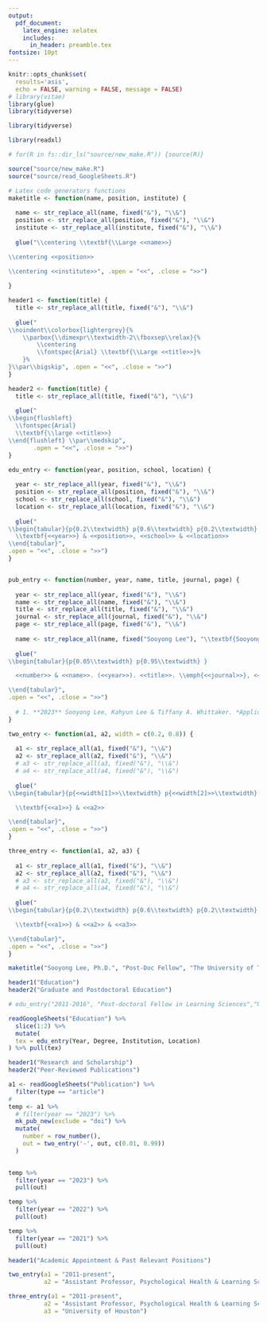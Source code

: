 ```yaml
---
output: 
  pdf_document:
    latex_engine: xelatex
    includes:
      in_header: preamble.tex
fontsize: 10pt
---
```


```r
knitr::opts_chunk$set(
  results='asis',
  echo = FALSE, warning = FALSE, message = FALSE)
# library(vitae)
library(glue)
library(tidyverse)

library(tidyverse)

library(readxl)

# for(R in fs::dir_ls("source/new_make.R")) {source(R)}

source("source/new_make.R")
source("source/read_GoogleSheets.R")

# Latex code generators functions
maketitle <- function(name, position, institute) {
  
  name <- str_replace_all(name, fixed("&"), "\\&")
  position <- str_replace_all(position, fixed("&"), "\\&")
  institute <- str_replace_all(institute, fixed("&"), "\\&")
  
  glue("\\centering \\textbf{\\Large <<name>>}

\\centering <<position>>

\\centering <<institute>>", .open = "<<", .close = ">>")
  
}

header1 <- function(title) {
  title <- str_replace_all(title, fixed("&"), "\\&")
  
  glue("
\\noindent\\colorbox{lightergrey}{%
    \\parbox{\\dimexpr\\textwidth-2\\fboxsep\\relax}{%
        \\centering
        \\fontspec{Arial} \\textbf{\\Large <<title>>}%
    }%
}\\par\\bigskip", .open = "<<", .close = ">>")
}

header2 <- function(title) {
  title <- str_replace_all(title, fixed("&"), "\\&")
  
  glue("
\\begin{flushleft}
  \\fontspec{Arial}
  \\textbf{\\large <<title>>} 
\\end{flushleft} \\par\\medskip", 
       .open = "<<", .close = ">>")
}

edu_entry <- function(year, position, school, location) {
  
  year <- str_replace_all(year, fixed("&"), "\\&")
  position <- str_replace_all(position, fixed("&"), "\\&")
  school <- str_replace_all(school, fixed("&"), "\\&")
  location <- str_replace_all(location, fixed("&"), "\\&")
  
  glue("
\\begin{tabular}{p{0.2\\textwidth} p{0.6\\textwidth} p{0.2\\textwidth} }
  \\textbf{<<year>>} & <<position>>, <<school>> & <<location>> 
\\end{tabular}", 
.open = "<<", .close = ">>")
}


pub_entry <- function(number, year, name, title, journal, page) {
  
  year <- str_replace_all(year, fixed("&"), "\\&")
  name <- str_replace_all(name, fixed("&"), "\\&")
  title <- str_replace_all(title, fixed("&"), "\\&")
  journal <- str_replace_all(journal, fixed("&"), "\\&")
  page <- str_replace_all(page, fixed("&"), "\\&")
  
  name <- str_replace_all(name, fixed("Sooyong Lee"), "\\textbf{Sooyong Lee}")
  
  glue("
\\begin{tabular}{p{0.05\\textwidth} p{0.95\\textwidth} }

  <<number>> & <<name>>. (<<year>>). <<title>>. \\emph{<<journal>>}, <<page>>

\\end{tabular}", 
.open = "<<", .close = ">>")
  
  # 1. **2023** Sooyong Lee, Kahyun Lee & Tiffany A. Whittaker. *Application of Associative Discrete-Time Survival Analysis Using Latent Transition Specification*. Structural Equation Modeling: A Multidisciplinary Journal, 1-12.
}

two_entry <- function(a1, a2, width = c(0.2, 0.8)) {
  
  a1 <- str_replace_all(a1, fixed("&"), "\\&")
  a2 <- str_replace_all(a2, fixed("&"), "\\&")
  # a3 <- str_replace_all(a3, fixed("&"), "\\&")
  # a4 <- str_replace_all(a4, fixed("&"), "\\&")
  
  glue("
\\begin{tabular}{p{<<width[1]>>\\textwidth} p{<<width[2]>>\\textwidth} }

  \\textbf{<<a1>>} & <<a2>>

\\end{tabular}", 
.open = "<<", .close = ">>")
}

three_entry <- function(a1, a2, a3) {
  
  a1 <- str_replace_all(a1, fixed("&"), "\\&")
  a2 <- str_replace_all(a2, fixed("&"), "\\&")
  # a3 <- str_replace_all(a3, fixed("&"), "\\&")
  # a4 <- str_replace_all(a4, fixed("&"), "\\&")
  
  glue("
\\begin{tabular}{p{0.2\\textwidth} p{0.6\\textwidth} p{0.2\\textwidth} }

  \\textbf{<<a1>>} & <<a2>> & <<a3>>

\\end{tabular}", 
.open = "<<", .close = ">>")
}

```

<!-- My info -->
```r
maketitle("Sooyong Lee, Ph.D.", "Post-Doc Fellow", "The University of Texas at Austin")
```


<!-- My Education-->
```r
header1("Education")
header2("Graduate and Postdoctoral Education")
```

```r
# edu_entry("2011-2016", "Post-doctoral Fellow in Learning Sciences","University of Washington","Seattle, WA")

readGoogleSheets("Education") %>% 
  slice(1:2) %>% 
  mutate(
  tex = edu_entry(Year, Degree, Institution, Location)
) %>% pull(tex)


```

\par\bigskip

<!-- My Research-->
```r
header1("Research and Scholarship")
header2("Peer-Reviewed Publications")
```

```r
a1 <- readGoogleSheets("Publication") %>%
  filter(type == "article")
# 
temp <- a1 %>%
  # filter(year == "2023") %>%
  mk_pub_new(exclude = "doi") %>%
  mutate(
    number = row_number(),
    out = two_entry('-', out, c(0.01, 0.99))
  )
  
```


\begin{flushleft} \textbf{2023} \end{flushleft}
<!-- \setlength{\leftskip}{0.5cm} -->

```r
temp %>% 
  filter(year == "2023") %>%
  pull(out)

```


\begin{flushleft} \textbf{2022} \end{flushleft}

```r
temp %>% 
  filter(year == "2022") %>%
  pull(out)

```


\begin{flushleft} \textbf{2021} \end{flushleft}

```r
temp %>% 
  filter(year == "2021") %>%
  pull(out)

```


\setlength{\leftskip}{0cm}
\par\bigskip

<!-- My Past Relevant Positions-->

```r
header1("Academic Appointment & Past Relevant Positions")
```

```r
two_entry(a1 = "2011-present", 
          a2 = "Assistant Professor, Psychological Health & Learning Sciences, College of Education, University of Houston")

three_entry(a1 = "2011-present", 
          a2 = "Assistant Professor, Psychological Health & Learning Sciences, College of Education",
          a3 = "University of Houston")
```









